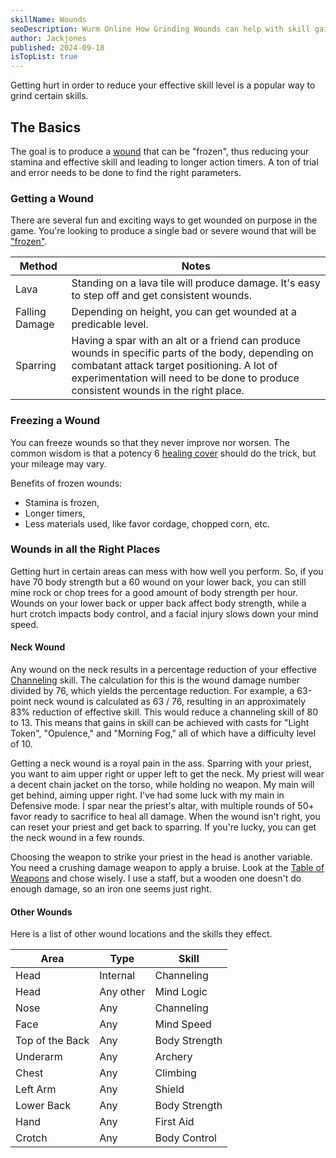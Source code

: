 ```yaml
---
skillName: Wounds
seoDescription: Wurm Online How Grinding Wounds can help with skill gains
author: Jackjones
published: 2024-09-18
isTopList: true
---
```

Getting hurt in order to reduce your effective skill level is a popular way to grind certain skills.

## The Basics

The goal is to produce a [wound](https://www.wurmpedia.com/index.php/Wound) that can be "frozen", thus reducing your stamina and effective skill and leading to longer action timers. A ton of trial and error needs to be done to find the right parameters.

### Getting a Wound

There are several fun and exciting ways to get wounded on purpose in the game. You're looking to produce a single bad or severe wound that will be ["frozen"](#freezing-a-wound).

| Method | Notes |
|- | -|
| Lava | Standing on a lava tile will produce damage. It's easy to step off and get consistent wounds. |
| Falling Damage | Depending on height, you can get wounded at a predicable level. |
| Sparring | Having a spar with an alt or a friend can produce wounds in specific parts of the body, depending on combatant attack target positioning. A lot of experimentation will need to be done to produce consistent wounds in the right place. |

### Freezing a Wound

You can freeze wounds so that they never improve nor worsen. The common wisdom is that a potency 6 [healing cover](https://www.wurmpedia.com/index.php/Healing_cover) should do the trick, but your mileage may vary.

Benefits of frozen wounds:

- Stamina is frozen,
- Longer timers,
- Less materials used, like favor cordage, chopped corn, etc.

### Wounds in all the Right Places

Getting hurt in certain areas can mess with how well you perform. So, if you have 70 body strength but a 60 wound on your lower back, you can still mine rock or chop trees for a good amount of body strength per hour. Wounds on your lower back or upper back affect body strength, while a hurt crotch impacts body control, and a facial injury slows down your mind speed.

#### Neck Wound

Any wound on the neck results in a percentage reduction of your effective [Channeling](/skills/channeling) skill. The calculation for this is the wound damage number divided by 76, which yields the percentage reduction. For example, a 63-point neck wound is calculated as 63 / 76, resulting in an approximately 83% reduction of effective skill. This would reduce a channeling skill of 80 to 13. This means that gains in skill can be achieved with casts for "Light Token", "Opulence," and "Morning Fog," all of which have a difficulty level of 10.

Getting a neck wound is a royal pain in the ass. Sparring with your priest, you want to aim upper right or upper left to get the neck. My priest will wear a decent chain jacket on the torso, while holding no weapon. My main will get behind, aiming upper right. I've had some luck with my main in Defensive mode. I spar near the priest's altar, with multiple rounds of 50+ favor ready to sacrifice to heal all damage. When the wound isn't right, you can reset your priest and get back to sparring. If you're lucky, you can get the neck wound in a few rounds.

Choosing the weapon to strike your priest in the head is another variable. You need a crushing damage weapon to apply a bruise. Look at the [Table of Weapons](https://www.wurmpedia.com/index.php/Table_of_weapons) and chose wisely. I use a staff, but a wooden one doesn't do enough damage, so an iron one seems just right.

#### Other Wounds

Here is a list of other wound locations and the skills they effect.

| Area | Type | Skill |
| - | - | - |
| Head | Internal | Channeling |
| Head | Any other | Mind Logic |
| Nose | Any | Channeling |
| Face | Any | Mind Speed |
| Top of the Back | Any | Body Strength |
| Underarm | Any | Archery |
| Chest | Any | Climbing |
| Left Arm | Any | Shield |
| Lower Back | Any | Body Strength |
| Hand | Any | First Aid |
| Crotch | Any | Body Control |
